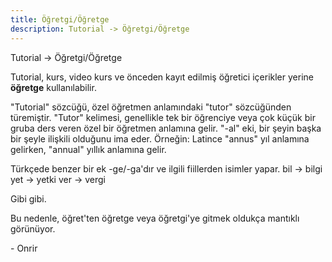 ```yaml
---
title: Öğretgi/Öğretge
description: Tutorial -> Öğretgi/Öğretge
---
```


Tutorial -> Öğretgi/Öğretge

Tutorial, kurs, video kurs ve önceden kayıt edilmiş öğretici içerikler yerine **öğretge** kullanılabilir.

"Tutorial" sözcüğü, özel öğretmen anlamındaki "tutor" sözcüğünden türemiştir. "Tutor" kelimesi, genellikle tek bir öğrenciye veya çok küçük bir gruba ders veren özel bir öğretmen anlamına gelir.
"-al" eki, bir şeyin başka bir şeyle ilişkili olduğunu ima eder.
Örneğin: Latince "annus" yıl anlamına gelirken, "annual" yıllık anlamına gelir.

Türkçede benzer bir ek -ge/-ga'dır ve ilgili fiillerden isimler yapar.
bil -> bilgi
yet -> yetki
ver -> vergi

Gibi gibi.

Bu nedenle, öğret'ten öğretge veya öğretgi'ye gitmek oldukça mantıklı görünüyor.

\- Onrir
